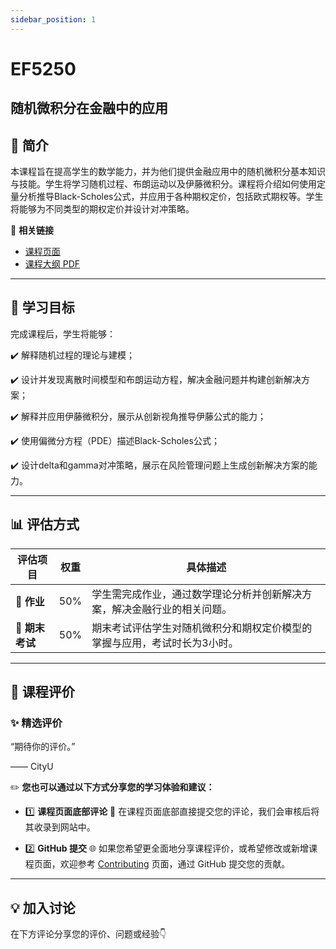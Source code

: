 ```yaml
---
sidebar_position: 1
---
```


# EF5250
## 随机微积分在金融中的应用

## **📘 简介**
本课程旨在提高学生的数学能力，并为他们提供金融应用中的随机微积分基本知识与技能。学生将学习随机过程、布朗运动以及伊藤微积分。课程将介绍如何使用定量分析推导Black-Scholes公式，并应用于各种期权定价，包括欧式期权等。学生将能够为不同类型的期权定价并设计对冲策略。

🔗 **相关链接**
- [课程页面](https://www.cityu.edu.hk/catalogue/pg/202425/course/EF5250.htm)
- [课程大纲 PDF](https://www.cityu.edu.hk/catalogue/pg/202425/course/EF5250.pdf)

---

## **🎯 学习目标**

完成课程后，学生将能够：

✔️ 解释随机过程的理论与建模；

✔️ 设计并发现离散时间模型和布朗运动方程，解决金融问题并构建创新解决方案；

✔️ 解释并应用伊藤微积分，展示从创新视角推导伊藤公式的能力；

✔️ 使用偏微分方程（PDE）描述Black-Scholes公式；

✔️ 设计delta和gamma对冲策略，展示在风险管理问题上生成创新解决方案的能力。

---

## **📊 评估方式**

| **评估项目**          | **权重** | **具体描述**                                                                                       |
|----------------------|---------|---------------------------------------------------------------------------------------------------|
| **📄 作业**           | 50%     | 学生需完成作业，通过数学理论分析并创新解决方案，解决金融行业的相关问题。                      |
| **📝 期末考试**       | 50%     | 期末考试评估学生对随机微积分和期权定价模型的掌握与应用，考试时长为3小时。                     |

---

## **💬 课程评价**

### ✨ **精选评价**
<div className={commentStyles.commentBox}>
    <p className={commentStyles.commentText}>
        “期待你的评价。”
    </p>
    <p className={commentStyles.commentAuthor}>—— CityU</p>
</div>

✏️ **您也可以通过以下方式分享您的学习体验和建议：**

- 1️⃣ **课程页面底部评论**
💬 在课程页面底部直接提交您的评论，我们会审核后将其收录到网站中。

- 2️⃣ **GitHub 提交**
🌐 如果您希望更全面地分享课程评价，或希望修改或新增课程页面，欢迎参考 [Contributing](https://penjc.github.io/cityU-navigator/contributing) 页面，通过 GitHub 提交您的贡献。



---

## **💡 加入讨论**

在下方评论分享您的评价、问题或经验👇
<Utterances />
